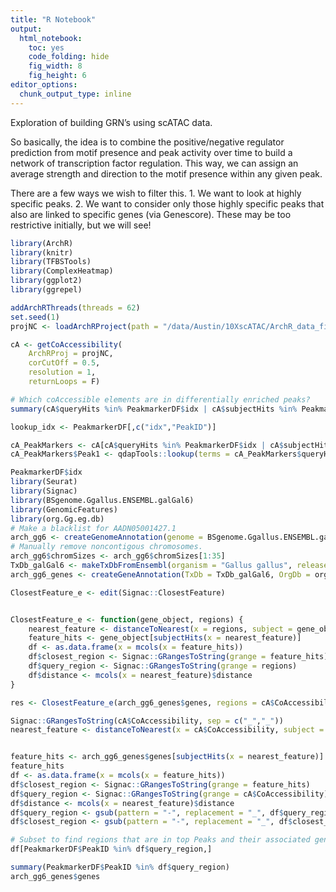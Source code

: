 ```yaml
---
title: "R Notebook"
output:
  html_notebook: 
    toc: yes
    code_folding: hide
    fig_width: 8
    fig_height: 6
editor_options:
  chunk_output_type: inline
---
```


Exploration of building GRN's using scATAC data.

So basically, the idea is to combine the positive/negative regulator prediction from motif presence and peak activity over time to build a network of transcription factor regulation. This way, we can assign an average strength and direction to the motif presence within any given peak. 

There are a few ways we wish to filter this. 1. We want to look at highly specific peaks. 2. We want to consider only those highly specific peaks that also are linked to specific genes (via Genescore). These may be too restrictive initially, but we will see! 
```r
library(ArchR)
library(knitr)
library(TFBSTools)
library(ComplexHeatmap)
library(ggplot2)
library(ggrepel)

addArchRThreads(threads = 62) 
set.seed(1)
projNC <- loadArchRProject(path = "/data/Austin/10XscATAC/ArchR_data_final/")

```



```r
cA <- getCoAccessibility(
    ArchRProj = projNC,
    corCutOff = 0.5,
    resolution = 1,
    returnLoops = F)

# Which coAccessible elements are in differentially enriched peaks?
summary(cA$queryHits %in% PeakmarkerDF$idx | cA$subjectHits %in% PeakmarkerDF$idx)

lookup_idx <- PeakmarkerDF[,c("idx","PeakID")]

cA_PeakMarkers <- cA[cA$queryHits %in% PeakmarkerDF$idx | cA$subjectHits %in% PeakmarkerDF$idx,]
cA_PeakMarkers$Peak1 <- qdapTools::lookup(terms = cA_PeakMarkers$queryHits, lookup_idx)

PeakmarkerDF$idx
library(Seurat)
library(Signac)
library(BSgenome.Ggallus.ENSEMBL.galGal6)
library(GenomicFeatures)
library(org.Gg.eg.db)
# Make a blacklist for AADN05001427.1
arch_gg6 <- createGenomeAnnotation(genome = BSgenome.Ggallus.ENSEMBL.galGal6, filter = F)
# Manually remove noncontigous chromosomes.
arch_gg6$chromSizes <- arch_gg6$chromSizes[1:35]
TxDb_galGal6 <- makeTxDbFromEnsembl(organism = "Gallus gallus", release = 103)
arch_gg6_genes <- createGeneAnnotation(TxDb = TxDb_galGal6, OrgDb = org.Gg.eg.db, annoStyle = "ENSEMBL")

ClosestFeature_e <- edit(Signac::ClosestFeature)


ClosestFeature_e <- function(gene_object, regions) {
    nearest_feature <- distanceToNearest(x = regions, subject = gene_object)
    feature_hits <- gene_object[subjectHits(x = nearest_feature)]
    df <- as.data.frame(x = mcols(x = feature_hits))
    df$closest_region <- Signac::GRangesToString(grange = feature_hits)
    df$query_region <- Signac::GRangesToString(grange = regions)
    df$distance <- mcols(x = nearest_feature)$distance
}

res <- ClosestFeature_e(arch_gg6_genes$genes, regions = cA$CoAccessibility)

Signac::GRangesToString(cA$CoAccessibility, sep = c("_","_"))
nearest_feature <- distanceToNearest(x = cA$CoAccessibility, subject = arch_gg6_genes$genes, ignore.strand = T)


feature_hits <- arch_gg6_genes$genes[subjectHits(x = nearest_feature)]
feature_hits
df <- as.data.frame(x = mcols(x = feature_hits))
df$closest_region <- Signac::GRangesToString(grange = feature_hits)
df$query_region <- Signac::GRangesToString(grange = cA$CoAccessibility)
df$distance <- mcols(x = nearest_feature)$distance
df$query_region <- gsub(pattern = "-", replacement = "_", df$query_region)
df$closest_region <- gsub(pattern = "-", replacement = "_", df$closest_region)

# Subset to find regions that are in top Peaks and their associated genes.
df[PeakmarkerDF$PeakID %in% df$query_region,]

summary(PeakmarkerDF$PeakID %in% df$query_region)
arch_gg6_genes$genes
```
